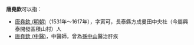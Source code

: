 '''唐堯欽'''可以指：
* [[唐堯欽_(明朝)|唐堯欽 (明朝)]]（1531年～1617年），字寅可，長泰縣方成曼田中央社（今屬興泰開發區積山村）人
* [[唐堯欽_(中醫)|唐堯欽 (中醫)]]，中醫師，曾為[[孫中山|孫中山]]醫治肝疾

{{disambig|Cat=三字唐姓人名消歧义}}